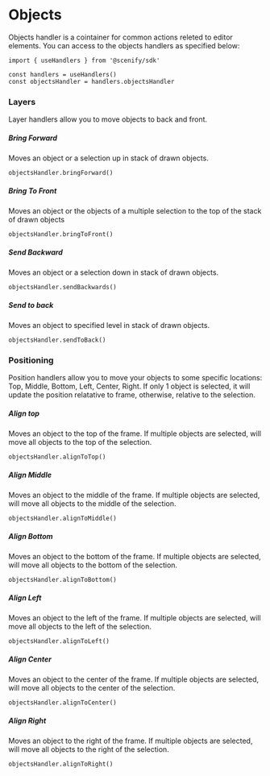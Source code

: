 # Objects

Objects handler is a cointainer for common actions releted to editor elements. You can access to the objects handlers as specified below:

```tsx
import { useHandlers } from '@scenify/sdk'

const handlers = useHandlers()
const objectsHandler = handlers.objectsHandler
```

### Layers

Layer handlers allow you to move objects to back and front.

##### Bring Forward

Moves an object or a selection up in stack of drawn objects.

```tsx
objectsHandler.bringForward()
```

##### Bring To Front

Moves an object or the objects of a multiple selection to the top of the stack of drawn objects

```tsx
objectsHandler.bringToFront()
```

##### Send Backward

Moves an object or a selection down in stack of drawn objects.

```tsx
objectsHandler.sendBackwards()
```

##### Send to back

Moves an object to specified level in stack of drawn objects.

```tsx
objectsHandler.sendToBack()
```

### Positioning

Position handlers allow you to move your objects to some specific locations: Top, Middle, Bottom, Left, Center, Right. If only 1 object is selected, it will update the position relatative to frame, otherwise, relative to the selection.

##### Align top

Moves an object to the top of the frame. If multiple objects are selected, will move all objects to the top of the selection.

```tsx
objectsHandler.alignToTop()
```

##### Align Middle

Moves an object to the middle of the frame. If multiple objects are selected, will move all objects to the middle of the selection.

```tsx
objectsHandler.alignToMiddle()
```

##### Align Bottom

Moves an object to the bottom of the frame. If multiple objects are selected, will move all objects to the bottom of the selection.

```tsx
objectsHandler.alignToBottom()
```

##### Align Left

Moves an object to the left of the frame. If multiple objects are selected, will move all objects to the left of the selection.

```tsx
objectsHandler.alignToLeft()
```

##### Align Center

Moves an object to the center of the frame. If multiple objects are selected, will move all objects to the center of the selection.

```tsx
objectsHandler.alignToCenter()
```

##### Align Right

Moves an object to the right of the frame. If multiple objects are selected, will move all objects to the right of the selection.

```tsx
objectsHandler.alignToRight()
```
